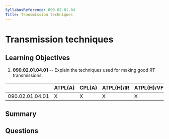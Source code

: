 ```yaml
---
SyllabusReference: 090.02.01.04
Title: Transmission techniques
---
```


# Transmission techniques

## Learning Objectives

1.  **090.02.01.04.01** -- Explain the techniques used for making good RT
    transmissions.

|                 | ATPL(A) | CPL(A) | ATPL(H)/IR | ATPL(H)/VFR | CPL(H) | IR | CBIR(A) |
| --------------- | ------- | ------ | ---------- | ----------- | ------ | -- | ------- |
| 090.02.01.04.01 | X       | X      | X          | X           | X      | X  | X       |

## Summary

## Questions
